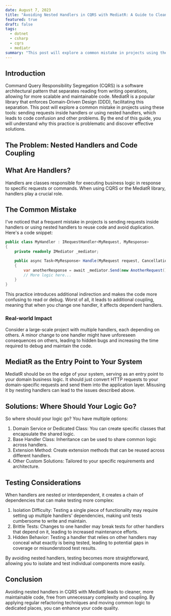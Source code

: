 ```yaml
---
date: August 7, 2023
title: "Avoiding Nested Handlers in CQRS with MediatR: A Guide to Cleaner Code"
featured: true
draft: false
tags:
  - dotnet
  - csharp
  - cqrs
  - mediatr
summary: "This post will explore a common mistake in projects using these tools: sending requests inside handlers or using nested handlers, which leads to code confusion and other problems. By the end of this guide, you will understand why this practice is problematic and discover effective solutions."
---
```


## Introduction

Command Query Responsibility Segregation (CQRS) is a software architectural pattern that separates reading from writing operations, allowing for more scalable and maintainable code. MediatR is a popular library that enforces Domain-Driven Design (DDD), facilitating this separation. This post will explore a common mistake in projects using these tools: sending requests inside handlers or using nested handlers, which leads to code confusion and other problems. By the end of this guide, you will understand why this practice is problematic and discover effective solutions.

## The Problem: Nested Handlers and Code Coupling

## What Are Handlers?

Handlers are classes responsible for executing business logic in response to specific requests or commands. When using CQRS or the MediatR library, handlers play a crucial role.

## The Common Mistake

I've noticed that a frequent mistake in projects is sending requests inside handlers or using nested handlers to reuse code and avoid duplication. Here's a code snippet:

```csharp
public class MyHandler : IRequestHandler<MyRequest, MyResponse>
{
    private readonly IMediator _mediator;

    public async Task<MyResponse> Handle(MyRequest request, CancellationToken cancellationToken)
    {
        var anotherResponse = await _mediator.Send(new AnotherRequest(), cancellationToken);
        // More logic here...
    }
}
```

This practice introduces additional indirection and makes the code more confusing to read or debug. Worst of all, it leads to additional coupling, meaning that when you change one handler, it affects dependent handlers.

### Real-world Impact

Consider a large-scale project with multiple handlers, each depending on others. A minor change to one handler might have unforeseen consequences on others, leading to hidden bugs and increasing the time required to debug and maintain the code.


## MediatR as the Entry Point to Your System

MediatR should be on the edge of your system, serving as an entry point to your domain business logic. It should just convert HTTP requests to your domain-specific requests and send them into the application layer. Misusing it by nesting handlers can lead to the issues described above.

## Solutions: Where Should Your Logic Go?

So where should your logic go? You have multiple options:

1. Domain Service or Dedicated Class: You can create specific classes that encapsulate the shared logic.
2. Base Handler Class: Inheritance can be used to share common logic across handlers.
3. Extension Method: Create extension methods that can be reused across different handlers.
4. Other Custom Solutions: Tailored to your specific requirements and architecture.

## Testing Considerations

When handlers are nested or interdependent, it creates a chain of dependencies that can make testing more complex:

1. Isolation Difficulty: Testing a single piece of functionality may require setting up multiple handlers' dependencies, making unit tests cumbersome to write and maintain.
2. Brittle Tests: Changes to one handler may break tests for other handlers that depend on it, leading to increased maintenance efforts.
3. Hidden Behavior: Testing a handler that relies on other handlers may conceal what exactly is being tested, leading to potential gaps in coverage or misunderstood test results.

By avoiding nested handlers, testing becomes more straightforward, allowing you to isolate and test individual components more easily.

## Conclusion

Avoiding nested handlers in CQRS with MediatR leads to cleaner, more maintainable code, free from unnecessary complexity and coupling. By applying regular refactoring techniques and moving common logic to dedicated places, you can enhance your code quality.
